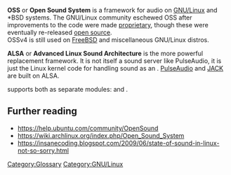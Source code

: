 {{Wikipedia|Open Sound System|l1=OSS|Advanced Linux Sound Architecture|l2=ALSA}}

'''OSS''' or '''Open Sound System''' is a framework for audio on [[GNU/Linux]] and *BSD systems. The GNU/Linux community eschewed OSS after improvements to the code were made [[proprietary]], though these were eventually re-released [[open source]].<br />
OSSv4 is still used on [[FreeBSD]] and miscellaneous GNU/Linux distros.

'''ALSA''' or '''Advanced Linux Sound Architecture''' is the more powerful replacement framework. It is not itself a sound server like PulseAudio, it is just the Linux kernel code for handling sound as an {{API}}.  [[PulseAudio]] and [[JACK]] are built on ALSA.

{{VLC}} supports both as separate modules: {{docmod|oss}} and {{docmod|alsa}}.

== Further reading ==
* https://help.ubuntu.com/community/OpenSound
* https://wiki.archlinux.org/index.php/Open_Sound_System
* https://insanecoding.blogspot.com/2009/06/state-of-sound-in-linux-not-so-sorry.html

[[Category:Glossary]]
[[Category:GNU/Linux]]